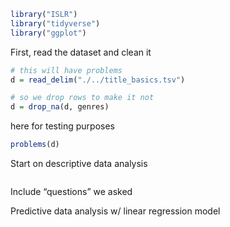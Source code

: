 ```r
library("ISLR") 
library("tidyverse") 
library("ggplot")
```


First, read the dataset and clean it
```r
# this will have problems
d = read_delim("./../title_basics.tsv")

# so we drop rows to make it not
d = drop_na(d, genres)
```

here for testing purposes
```r
problems(d)
```

Start on descriptive data analysis
```r


```
Include "questions" we asked




Predictive data analysis w/ linear regression model
```r

```